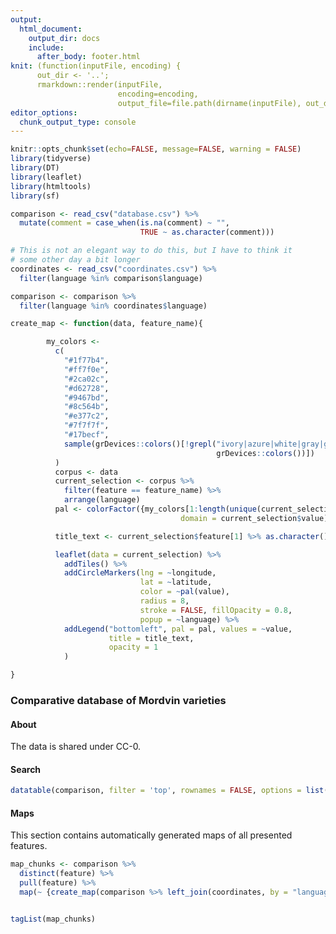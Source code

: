 ```yaml
---
output: 
  html_document:
    output_dir: docs
    include:
      after_body: footer.html
knit: (function(inputFile, encoding) { 
      out_dir <- '..';
      rmarkdown::render(inputFile,
                        encoding=encoding, 
                        output_file=file.path(dirname(inputFile), out_dir, 'database.html')) })
editor_options: 
  chunk_output_type: console
---
```


```r
knitr::opts_chunk$set(echo=FALSE, message=FALSE, warning = FALSE)
library(tidyverse)
library(DT)
library(leaflet)
library(htmltools)
library(sf)

comparison <- read_csv("database.csv") %>%
  mutate(comment = case_when(is.na(comment) ~ "",
                             TRUE ~ as.character(comment)))

# This is not an elegant way to do this, but I have to think it
# some other day a bit longer
coordinates <- read_csv("coordinates.csv") %>%
  filter(language %in% comparison$language)

comparison <- comparison %>%
  filter(language %in% coordinates$language)

create_map <- function(data, feature_name){

        my_colors <-
          c(
            "#1f77b4",
            "#ff7f0e",
            "#2ca02c",
            "#d62728",
            "#9467bd",
            "#8c564b",
            "#e377c2",
            "#7f7f7f",
            "#17becf",
            sample(grDevices::colors()[!grepl("ivory|azure|white|gray|grey|black|pink|1",
                                              grDevices::colors())])
          )
          corpus <- data
          current_selection <- corpus %>% 
            filter(feature == feature_name) %>%
            arrange(language)
          pal <- colorFactor({my_colors[1:length(unique(current_selection$value))]},
                                      domain = current_selection$value)

          title_text <- current_selection$feature[1] %>% as.character()

          leaflet(data = current_selection) %>%
            addTiles() %>%
            addCircleMarkers(lng = ~longitude,
                             lat = ~latitude,
                             color = ~pal(value),
                             radius = 8,
                             stroke = FALSE, fillOpacity = 0.8,
                             popup = ~language) %>%
            addLegend("bottomleft", pal = pal, values = ~value,
                      title = title_text,
                      opacity = 1
            )

}

```

###  Comparative database of Mordvin varieties {.tabset .tabset-fade .tabset-pills}

#### About

The data is shared under CC-0.

#### Search {.tabset .tabset-fade .tabset-pills}

```r

datatable(comparison, filter = 'top', rownames = FALSE, options = list(dom = 'tip'), escape = FALSE)

```

#### Maps {.tabset .tabset-fade .tabset-pills}

This section contains automatically generated maps of all presented features.

```r

map_chunks <- comparison %>%
  distinct(feature) %>%
  pull(feature) %>%
  map(~ {create_map(comparison %>% left_join(coordinates, by = "language"), .x)})


tagList(map_chunks)

```
